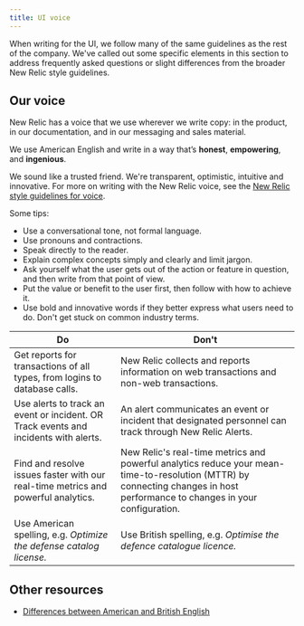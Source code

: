 ```yaml
---
title: UI voice
---
```


When writing for the UI, we follow many of the same guidelines as the rest of the company. We've called out some specific elements in this section to address frequently asked questions or slight differences from the broader New Relic style guidelines.

## Our voice

New Relic has a voice that we use wherever we write copy: in the product, in our documentation, and in our messaging and sales material.

We use American English and write in a way that’s **honest**, **empowering**, and **ingenious**. 

We sound like a trusted friend. We're transparent, optimistic, intuitive and innovative. For more on writing with the New Relic voice, see the [New Relic style guidelines for voice](/docs/style-guide/writing-strategies/voice-strategies-docs-sound-new-relic#voice-strategies).  

Some tips:

-   Use a conversational tone, not formal language.
-   Use pronouns and contractions.
-   Speak directly to the reader.
-   Explain complex concepts simply and clearly and limit jargon.
-   Ask yourself what the user gets out of the action or feature in question, and then write from that point of view.
-   Put the value or benefit to the user first, then follow with how to achieve it.
-   Use bold and innovative words if they better express what users need to do. Don't get stuck on common industry terms.

| Do                                                                                   | Don't                                                                                                                                                                       |
| ------------------------------------------------------------------------------------ | --------------------------------------------------------------------------------------------------------------------------------------------------------------------------- |
| Get reports for transactions of all types, from logins to database calls.            | New Relic collects and reports information on web transactions and non-web transactions.                                                                                    |
| Use alerts to track an event or incident. OR Track events and incidents with alerts. | An alert communicates an event or incident that designated personnel can track through New Relic Alerts.                                                                    |
| Find and resolve issues faster with our real-time metrics and powerful analytics.    | New Relic's real-time metrics and powerful analytics reduce your mean-time-to-resolution (MTTR) by connecting changes in host performance to changes in your configuration. |
| Use American spelling, e.g. *Optimize the defense catalog license.*  | Use British spelling, e.g. *Optimise the defence catalogue licence.*  |

## Other resources

-   [Differences between American and British English](https://www.britishcouncilfoundation.id/en/english/articles/british-and-american-english)
